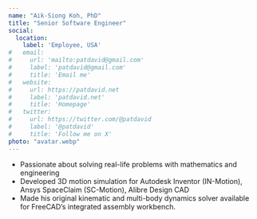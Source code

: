 ```yaml
---
name: "Aik-Siong Koh, PhD"
title: "Senior Software Engineer"
social:
  location:
    label: 'Employee, USA'
#   email:
#     url: 'mailto:patdavid@gmail.com'
#     label: 'patdavid@gmail.com'
#     title: 'Email me'
#   website:
#     url: https://patdavid.net
#     label: 'patdavid.net'
#     title: 'Homepage'
#   twitter:
#     url: https://twitter.com/@patdavid
#     label: '@patdavid'
#     title: 'Follow me on X'
photo: "avatar.webp"
---
```



<TeamMember frontMatter={frontMatter}>

 - Passionate about solving real-life problems with mathematics and engineering
 - Developed 3D motion simulation for Autodesk Inventor (IN-Motion), Ansys SpaceClaim (SC-Motion), Alibre Design CAD
 - Made his original kinematic and multi-body dynamics solver available for FreeCAD’s integrated assembly workbench.

</TeamMember>

